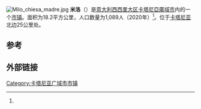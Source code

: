 [[File:Milo_chiesa_madre.jpg|thumb]]
'''米洛'''（{{lang-it|Milo}}）是[[意大利|意大利]][[西西里岛|西西里大区]][[卡塔尼亞廣域市|卡塔尼亞廣域市]]内的一个[[市镇_(意大利)|市镇]]。面积为18.2平方公里，人口数量为1,089人（2020年）<ref name="istat"/>。位于[[卡塔尼亚|卡塔尼亚]]北边25公里处。

==参考==
{{Reflist|refs=
<ref name="istat">All demographics and other statistics: Italian statistical institute [[National_Institute_of_Statistics_(Italy)|Istat]].</ref>
}}

== 外部链接 ==
{{commonscat|Milo (Italy)}}

{{卡塔尼亞廣域市市鎮}}

[[Category:卡塔尼亚广域市市镇|Category:卡塔尼亚广域市市镇]]